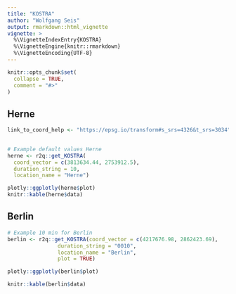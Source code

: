 ```yaml
---
title: "KOSTRA"
author: "Wolfgang Seis"
output: rmarkdown::html_vignette
vignette: >
  %\VignetteIndexEntry{KOSTRA}
  %\VignetteEngine{knitr::rmarkdown}
  %\VignetteEncoding{UTF-8}
---
```


```r
knitr::opts_chunk$set(
  collapse = TRUE,
  comment = "#>"
)
```

## Herne

```r
link_to_coord_help <- "https://epsg.io/transform#s_srs=4326&t_srs=3034"

 
# Example default values Herne
herne <- r2q::get_KOSTRA(
  coord_vector = c(3813634.44, 2753912.5), 
  duration_string = 10, 
  location_name = "Herne")

plotly::ggplotly(herne$plot)
knitr::kable(herne$data)
```

## Berlin

```r
# Example 10 min for Berlin
berlin <- r2q::get_KOSTRA(coord_vector = c(4217676.98, 2862423.69),
                duration_string = "0010",
                location_name = "Berlin", 
                plot = TRUE)

plotly::ggplotly(berlin$plot)

knitr::kable(berlin$data)
```